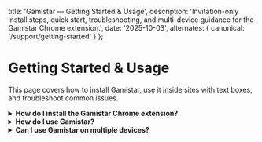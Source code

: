 
  title: 'Gamistar — Getting Started & Usage',
  description:
    'Invitation-only install steps, quick start, troubleshooting, and multi-device guidance for the Gamistar Chrome extension.',
  date: '2025-10-03',
  alternates: {
    canonical: '/support/getting-started'
  }
};

# Getting Started & Usage

This page covers how to install Gamistar, use it inside sites with text boxes, and troubleshoot common issues.

<details>
  <summary><strong>How do I install the Gamistar Chrome extension?</strong></summary>

**Availability:** The extension is currently **invitation only**.

### Steps
1. **Find your invite** — Open the **“Access Granted”** email from the Gamistar team.
2. **Open the Web Store link** — Click the link in the email to go directly to the Chrome web store.
3. **Install** — Click **Add to Chrome**, then **Add extension** to confirm.
4. **Verify** — The Gamistar icon appears in your Chrome toolbar. *(Optional: pin it for quick access.)*

### Notes
- If the Web Store page says the item isn’t available, make sure you’re signed into Chrome with the **same Google account** that received the invite.
- If you haven’t received an invite, please **join the waitlist** or contact **support@gamistar.com**.
</details>

<details>
  <summary><strong>How do I use Gamistar?</strong></summary>

You can launch Gamistar right inside the chat windows of your browser.

### Quick Start
1. **Open a site** with a text box (e.g., a chat or comment field).
2. **Launch Gamistar** — Click the Gamistar icon that appears near the text box *(or use the toolbar icon if you don’t see it)*.
3. **Generate** — Open the panel, adjust options if needed, and generate a draft.
4. **Review & insert** — Edit if necessary, then insert the response into your message. *You stay in control of what’s sent.*

### Troubleshooting
- **Don’t see the icon?** Refresh the page, ensure the extension is enabled at `chrome://extensions`, and confirm you’re using a supported Chromium desktop browser.
- **Panel won’t open?** Toggle the toolbar icon once, or restart Chrome.
</details>

<details>
  <summary><strong>Can I use Gamistar on multiple devices?</strong></summary>

Yes. Gamistar is a Chrome extension, so you can install it on any **desktop or laptop** that supports Chrome.  
Simply sign in to Chrome with your Google account and install the Gamistar extension.

You can repeat the installation on as many Chrome browsers as you like — **no extra setup required**.

> **Note:** Chrome extensions aren’t supported on mobile browsers, so Gamistar is currently available on **desktop only**.
</details>

